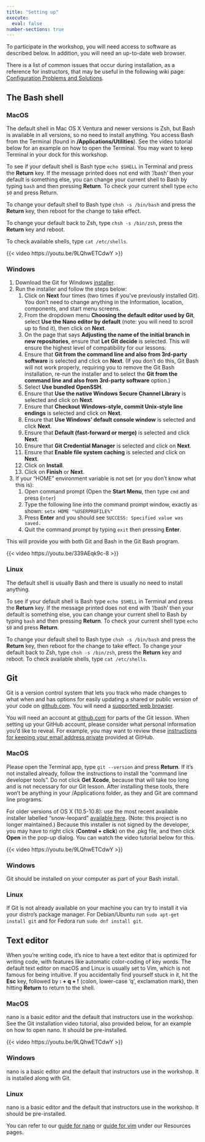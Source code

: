 ```yaml
---
title: "Setting up"
execute: 
  eval: false
number-sections: true
---
```


To participate in the workshop, you will need access to software as described below. In addition, you will need an up-to-date web browser.

There is a list of common issues that occur during installation, as a reference for instructors, that may be useful in the following wiki page: [Configuration Problems and Solutions](https://github.com/carpentries/workshop-template/wiki/Configuration-Problems-and-Solutions).

## The Bash shell

::: panel-tabset
### MacOS

The default shell in Mac OS X Ventura and newer versions is Zsh, but Bash is available in all versions, so no need to install anything. You access Bash from the Terminal (found in **/Applications/Utilities**). See the video tutorial below for an example on how to open the Terminal. You may want to keep Terminal in your dock for this workshop.

To see if your default shell is Bash type `echo $SHELL` in Terminal and press the **Return** key. If the message printed does not end with '/bash' then your default is something else, you can change your current shell to Bash by typing `bash` and then pressing **Return**. To check your current shell type `echo $0` and press Return.

To change your default shell to Bash type `chsh -s /bin/bash` and press the **Return** key, then reboot for the change to take effect.

To change your default back to Zsh, type `chsh -s /bin/zsh`, press the **Return** key and reboot.

To check available shells, type `cat /etc/shells`.

{{< video https://youtu.be/9LQhwETCdwY >}}

### Windows

1.  Download the Git for Windows [installer](https://gitforwindows.org/).
2.  Run the installer and follow the steps below:
    1.  Click on **Next** four times (two times if you've previously installed Git). You don't need to change anything in the Information, location, components, and start menu screens.
    2.  From the dropdown menu **Choosing the default editor used by Git**, select **Use the Nano editor by default** (note: you will need to scroll up to find it), then click on **Next**.
    3.  On the page that says **Adjusting the name of the initial branch in new repositories**, ensure that **Let Git decide** is selected. This will ensure the highest level of compatibility for our lessons.
    4.  Ensure that **Git from the command line and also from 3rd-party software** is selected and click on **Next**. (If you don't do this, Git Bash will not work properly, requiring you to remove the Git Bash installation, re-run the installer and to select the **Git from the command line and also from 3rd-party software** option.)
    5.  Select **Use bundled OpenSSH**.
    6.  Ensure that **Use the native Windows Secure Channel Library** is selected and click on **Next**.
    7.  Ensure that **Checkout Windows-style, commit Unix-style line endings** is selected and click on **Next**.
    8.  Ensure that **Use Windows' default console window** is selected and click **Next**.
    9.  Ensure that **Default (fast-forward or merge)** is selected and click **Next**.
    10. Ensure that **Git Credential Manager** is selected and click on **Next**.
    11. Ensure that **Enable file system caching** is selected and click on **Next**.
    12. Click on **Install**.
    13. Click on **Finish** or **Next**.
3.  If your "HOME" environment variable is not set (or you don't know what this is):
    1.  Open command prompt (Open the **Start Menu**, then type `cmd` and press `Enter`)
    2.  Type the following line into the command prompt window, exactly as shown: `setx HOME "%USERPROFILE%"`
    3.  Press **Enter** and you should see `SUCCESS: Specified value was saved.`
    4.  Quit the command prompt by typing `exit` then pressing **Enter**.

This will provide you with both Git and Bash in the Git Bash program.

{{< video https://youtu.be/339AEqk9c-8 >}}

### Linux

The default shell is usually Bash and there is usually no need to install anything.

To see if your default shell is Bash type `echo $SHELL` in Terminal and press the **Return** key. If the message printed does not end with '/bash' then your default is something else, you can change your current shell to Bash by typing `bash` and then pressing **Return**. To check your current shell type `echo $0` and press **Return**.

To change your default shell to Bash type `chsh -s /bin/bash` and press the **Return** key, then reboot for the change to take effect. To change your default back to Zsh, type `chsh -s /bin/zsh`, press the **Return** key and reboot. To check available shells, type `cat /etc/shells`.
:::

## Git

Git is a version control system that lets you track who made changes to what when and has options for easily updating a shared or public version of your code on [github.com](https://github.com/). You will need a [supported web browser](https://help.github.com/articles/supported-browsers/).

You will need an account at [github.com](https://github.com/) for parts of the Git lesson. When setting up your GitHub account, please consider what personal information you'd like to reveal. For example, you may want to review these [instructions for keeping your email address private](https://help.github.com/articles/keeping-your-email-address-private/) provided at GitHub.

::: panel-tabset
### MacOS

Please open the Terminal app, type `git --version` and press **Return**. If it's not installed already, follow the instructions to install the "command line developer tools". Do not click **Get Xcode**, because that will take too long and is not necessary for our Git lesson. After installing these tools, there won't be anything in your /Applications folder, as they and Git are command line programs.

For older versions of OS X (10.5-10.8): use the most recent available installer labelled "snow-leopard" [available here](http://sourceforge.net/projects/git-osx-installer/files/). (Note: this project is no longer maintained.) Because this installer is not signed by the developer, you may have to right click (**Control + click**) on the .pkg file, and then click **Open** in the pop-up dialog. You can watch the video tutorial below for this.

{{< video https://youtu.be/9LQhwETCdwY >}}

### Windows

Git should be installed on your computer as part of your Bash install.

### Linux

If Git is not already available on your machine you can try to install it via your distro's package manager. For Debian/Ubuntu run `sudo apt-get install git` and for Fedora run `sudo dnf install git`.
:::

## Text editor

When you're writing code, it's nice to have a text editor that is optimized for writing code, with features like automatic color-coding of key words. The default text editor on macOS and Linux is usually set to Vim, which is not famous for being intuitive. If you accidentally find yourself stuck in it, hit the **Esc** key, followed by **: + q + !** (colon, lower-case 'q', exclamation mark), then hitting **Return** to return to the shell.

::: panel-tabset
### MacOS

nano is a basic editor and the default that instructors use in the workshop. See the Git installation video tutorial, also provided below, for an example on how to open nano. It should be pre-installed.

{{< video https://youtu.be/9LQhwETCdwY >}}

### Windows

nano is a basic editor and the default that instructors use in the workshop. It is installed along with Git.

### Linux

nano is a basic editor and the default that instructors use in the workshop. It should be pre-installed.
:::

You can refer to our [guide for nano](nano.qmd) or [guide for vim](vim.qmd) under our Resources pages.